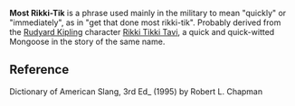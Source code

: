 '''Most Rikki-Tik''' is a phrase used mainly in the military to mean "quickly" or "immediately", as in "get that done most rikki-tik". Probably derived from the [[Rudyard Kipling]] character [[Rikki Tikki Tavi]], a quick and quick-witted Mongoose  in the story of the same name.

==Reference==
Dictionary of American Slang, 3rd Ed_ (1995) by Robert L. Chapman
{{stub}}